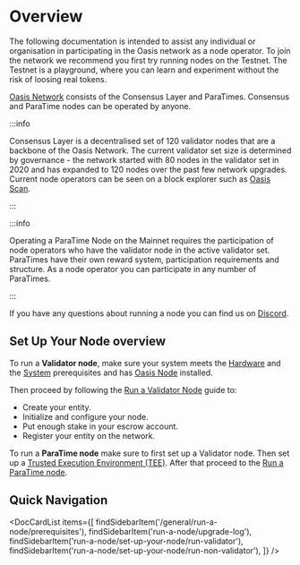 
# Overview

The following documentation is intended to assist any individual or 
organisation in participating in the Oasis network as a node operator. To join 
the network we recommend you first try running nodes on the Testnet. The 
Testnet is a playground, where you can learn and experiment without the risk 
of loosing real tokens. 

[Oasis Network] consists of the Consensus Layer and ParaTimes. Consensus and 
ParaTime nodes can be operated by anyone.

:::info

Consensus Layer is a decentralised set of 120 validator nodes that are a 
backbone of the Oasis Network. The current validator set size is determined by 
governance - the network started with 80 nodes in the validator set in 2020 and 
has expanded to 120 nodes over the past few network upgrades. Current node 
operators can be seen on a block explorer such as [Oasis Scan].

:::

:::info

Operating a ParaTime Node on the Mainnet requires the participation of node 
operators who have the validator node in the active validator set. ParaTimes 
have their own reward system, participation requirements and structure. As a 
node operator you can participate in any number of ParaTimes.

:::

If you have any questions about running a node you can find us on [Discord].

[Oasis Network]: ../oasis-network/overview.md
[Oasis Scan]: https://www.oasisscan.com/validators
[Discord]: https://discord.gg/RwNTK8t

## Set Up Your Node overview

To run a **Validator node**, make sure your system meets the [Hardware] and the 
[System] prerequisites and has [Oasis Node] installed.

Then proceed by following the [Run a Validator Node] guide to:

* Create your entity.
* Initialize and configure your node.
* Put enough stake in your escrow account.
* Register your entity on the network.

To run a **ParaTime node** make sure to first set up a Validator node. Then set 
up a [Trusted Execution Environment (TEE)]. After that proceed to the [Run a 
ParaTime node].

[Hardware]: ./prerequisites/hardware-recommendations.md
[System]: ./prerequisites/system-configuration.mdx
[Oasis Node]: ./prerequisites/oasis-node.md
[Run a Validator Node]: ./set-up-your-node/run-validator.md
[Trusted Execution Environment (TEE)]: ./prerequisites/set-up-trusted-execution-environment-tee.md
[Run a ParaTime node]: ./set-up-your-node/run-a-paratime-node.mdx

## Quick Navigation

<DocCardList items={[
    findSidebarItem('/general/run-a-node/prerequisites'),
    findSidebarItem('run-a-node/upgrade-log'),
    findSidebarItem('run-a-node/set-up-your-node/run-validator'),
    findSidebarItem('run-a-node/set-up-your-node/run-non-validator'),
]} />
